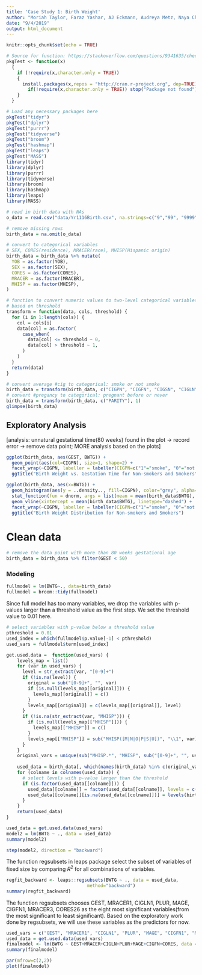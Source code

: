 ```yaml
---
title: 'Case Study 1: Birth Weight'
author: "Moriah Taylor, Faraz Yashar, AJ Eckmann, Audreya Metz, Naya Chen"
date: "9/4/2019"
output: html_document
---
```


```r
knitr::opts_chunk$set(echo = TRUE)
```

```r
# Source for function: https://stackoverflow.com/questions/9341635/check-for-installed-packages-before-running-install-packages
pkgTest <- function(x)
  {
    if (!require(x,character.only = TRUE))
    {
      install.packages(x,repos = "http://cran.r-project.org", dep=TRUE)
        if(!require(x,character.only = TRUE)) stop("Package not found")
    }
  }
```

```r
# Load any necessary packages here
pkgTest("tidyr")
pkgTest("dplyr")
pkgTest("purrr")
pkgTest("tidyverse")
pkgTest("broom")
pkgTest("hashmap")
pkgTest("leaps")
pkgTest("MASS")
library(tidyr)
library(dplyr)
library(purrr)
library(tidyverse)
library(broom)
library(hashmap)
library(leaps)
library(MASS)
```

```r
# read in birth data with NAs
o_data = read.csv("data/Yr1116Birth.csv", na.strings=c("9","99", "9999"))
```

```r
# remove missing rows
birth_data = na.omit(o_data)

# convert to categorical variables
# SEX, CORES(residence), MRACER(race), MHISP(Hispanic origin)
birth_data = birth_data %>% mutate(
  YOB = as.factor(YOB),
  SEX = as.factor(SEX),
  CORES = as.factor(CORES),
  MRACER = as.factor(MRACER),
  MHISP = as.factor(MHISP),
)

# function to convert numeric values to two-level categorical variables
# based on threshold
transform = function(data, cols, threshold) {
  for (i in 1:length(cols)) {
    col = cols[i]
    data[col] = as.factor(
      case_when(
        data[col] <= threshold ~ 0,
        data[col] > threshold ~ 1,
      )
    )
  }
  return(data)
}

# convert average #cig to categorical: smoke or not smoke
birth_data = transform(birth_data, c("CIGPN", "CIGFN", "CIGSN", "CIGLN"), 0)
# convert #pregancy to categorical: pregnant before or never
birth_data = transform(birth_data, c("PARITY"), 1)
glimpse(birth_data)
```


## Exploratory Analysis
[analysis: unnatural gestational time(80 weeks) found in the plot -> record error -> remove data point; MORE analysis based on the plots]
```r
ggplot(birth_data, aes(GEST, BWTG)) +
  geom_point(aes(col=CIGPN), size=1, shape=2) +
  facet_wrap(~CIGPN, labeller = labeller(CIGPN=c("1"="smoke", "0"="not smoke"))) +
  ggtitle("Birth Weight vs. Gestation Time for Non-smokers and Smokers")

ggplot(birth_data, aes(x=BWTG)) +
  geom_histogram(aes(y = ..density.., fill=CIGPN), color="grey", alpha=0.7) +
  stat_function(fun = dnorm, args = list(mean = mean(birth_data$BWTG), sd = sd(birth_data$BWTG))) +
  geom_vline(xintercept = mean(birth_data$BWTG), linetype="dashed") +
  facet_wrap(~CIGPN, labeller = labeller(CIGPN=c("1"="smoke", "0"="not smoke"))) +
  ggtitle("Birth Weight Distribution for Non-smokers and Smokers")
```

# Clean data
```r
# remove the data point with more than 80 weeks gestational age 
birth_data = birth_data %>% filter(GEST < 50)
```

### Modeling

```r
fullmodel = lm(BWTG~., data=birth_data)
fullmodel = broom::tidy(fullmodel)
```

Since full model has too many variables, we drop the variables with p-values larger than a threshold value as the first step. We set the threshold value to 0.01 here.
```r
# select variables with p-value below a threshold value
pthreshold = 0.01
used_index = which(fullmodel$p.value[-1] < pthreshold)
used_vars = fullmodel$term[used_index]

get.used.data =  function(used_vars) {
    levels_map = list()
    for (var in used_vars) {
      level = str_extract(var, "[0-9]+")
      if (!is.na(level)) {
        original = sub("[0-9]+", "", var)
        if (is.null(levels_map[[original]])) {
          levels_map[[original]] = c()
        }
        levels_map[[original]] = c(levels_map[[original]], level)
      }
      if (!is.na(str_extract(var, "MHISP"))) {
        if (is.null(levels_map[["MHISP"]])) {
          levels_map[["MHISP"]] = c()
        }
        levels_map[["MHISP"]] = sub("MHISP([M|N|O|P|S|U])", "\\1", var)
      }
    }
    original_vars = unique(sub("MHISP.*", "MHISP", sub("[0-9]+", "", used_vars)))
    
    used_data = birth_data[, which(names(birth_data) %in% c(original_vars, "BWTG"))]
    for (colname in colnames(used_data)) {
      # select levels with p-value larger than the threshold
      if (is.factor(used_data[[colname]])) {
        used_data[[colname]] = factor(used_data[[colname]], levels = c(levels(birth_data[[colname]])[1], levels_map[[colname]]))
        used_data[[colname]][is.na(used_data[[colname]])] = levels(birth_data[[colname]])[1]
      }
    }
    return(used_data)
}

used_data = get.used.data(used_vars)
model2 = lm(BWTG ~ ., data = used_data)
summary(model2)
```

```r
step(model2, direction = "backward")
```

The function regsubsets in leaps package select the subset of variables of fixed size by comparing $R^2$ for all combinations of variables. 
```r
regfit_backward <- leaps::regsubsets(BWTG ~ ., data = used_data, 
                              method="backward")
summary(regfit_backward)
```

The function regsubsets chooses GEST, MRACER1, CIGLN1, PLUR, MAGE, CIGFN1, MRACER3, CORES26 as the eight most significant variables(from the most significant to least significant). Based on the exploratory work done by regsubsets, we will use these variables as the predictors for now.
```r
used_vars = c("GEST", "MRACER1", "CIGLN1", "PLUR", "MAGE", "CIGFN1", "MRACER3", "CORES26")
used_data = get.used.data(used_vars)
finalmodel <- lm(BWTG ~ GEST+MRACER+CIGLN+PLUR+MAGE+CIGFN+CORES, data = used_data)
summary(finalmodel)
```

```r
par(mfrow=c(2,2))
plot(finalmodel)
```

